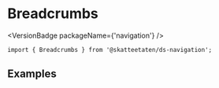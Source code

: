 
<Meta of={BreadcrumbsStories} />

# Breadcrumbs

<VersionBadge packageName={'navigation'} />

<DocIntro
  name="Breadcrumbs"
  url="https://www.skatteetaten.no/stilogtone/designsystemet/komponenter/breadcrumbs/"
/>

<Primary />

```tsx
import { Breadcrumbs } from '@skatteetaten/ds-navigation';
```

<Controls />

## Examples

<Canvas of={BreadcrumbsStories.Examples} />
